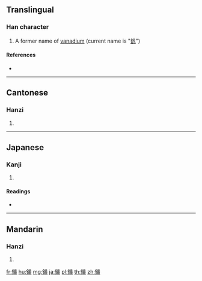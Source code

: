 {{character info/new}}
==Translingual==

===Han character===
{{Han char|rn=167|rad=金|as=12|sn=20|four=82169|canj=CHDW}}

# A former name of [[vanadium]] (current name is "[[釩]]")

====References====
* {{Han ref|kx=1321.360|dkj=40874|dj=1821.290|hdz=64257.070|uh=9407|ud=37895|bh=F4F6|bd=62710}}

----

==Cantonese==

===Hanzi===
{{yue-hanzi|jyut=|y=faan4}}

# {{defn|lang=yue|sort=金12}}

----

==Japanese==

===Kanji===
{{ja-kanji|grade=|rs=金12}}

# {{defn|lang=ja|sort=金12}}

====Readings====
* {{ja-readings|on=[[はん]] (han), [[ぼん]] (bon)|kun=[[ちょうな]] (chouna), [[つち]] (tsuchi)|nanori=}}

----

==Mandarin==

===Hanzi===
{{cmn-hanzi|pin=[[fán]] ([[fan2]])|wg=fan<sup>2</sup>}}

# {{defn|lang=cmn|sort=金12}}

[[fr:鐇]]
[[hu:鐇]]
[[mg:鐇]]
[[ja:鐇]]
[[pl:鐇]]
[[th:鐇]]
[[zh:鐇]]